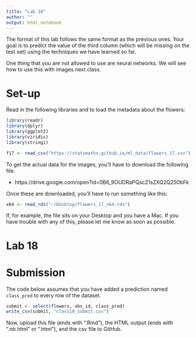 ```yaml
---
title: "Lab 18"
author: ""
output: html_notebook
---
```


The format of this lab follows the same format as the previous
ones. Your goal is to predict the value of the third column
(which will be missing on the test set) using the techniques
we have learned so far.

One thing that you are not allowed to use are neural networks.
We will see how to use this with images next class.

# Set-up

Read in the following libraries and to load the metadata about
the flowers:

```r
library(readr)
library(dplyr)
library(ggplot2)
library(viridis)
library(stringi)

f17 <- read_csv("https://statsmaths.github.io/ml_data/flowers_17.csv")
```

To get the actual data for the images, you'll have to download the following
file.

- https://drive.google.com/open?id=0B6_9OUDRaPQsc21sZXQ2Q250bFk

Once these are downloaded, you'll have to run something like this:

```r
x64 <- read_rds("~/Desktop/flowers_17_x64.rds")
```

If, for example, the file sits on your Desktop and you have a Mac. If you have
trouble with any of this, please let me know as soon as possible.


# Lab 18











# Submission

The code below assumes that you have added a prediction named
`class_pred` to every row of the dataset.

```r
submit <- select(flowers, obs_id, class_pred)
write_csv(submit, "class18_submit.csv")
```

Now, upload this file (ends with ".Rmd"), the HTML output
(ends with ".nb.html" or ".html"), and the csv file to
GitHub.

